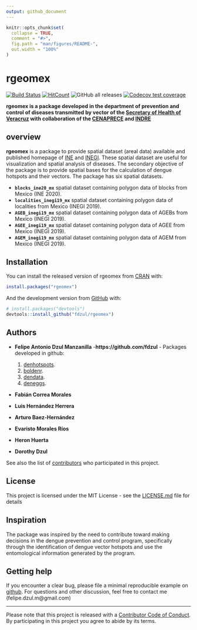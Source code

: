 ```yaml
---
output: github_document
---
```


<!-- README.md is generated from README.Rmd. Please edit that file -->

```r
knitr::opts_chunk$set(
  collapse = TRUE,
  comment = "#>",
  fig.path = "man/figures/README-",
  out.width = "100%"
)
```

# **rgeomex**
[![Build Status](https://travis-ci.com/fdzul/rgeomex.svg?branch=main)](https://travis-ci.com/fdzul/rgeomex) 
[![HitCount](http://hits.dwyl.com/fdzul/rgeomex.svg)](http://hits.dwyl.com/fdzul/rgeomex)
![GitHub all releases](https://img.shields.io/github/downloads/fdzul/rgeomex/total)
[![Codecov test coverage](https://codecov.io/gh/fdzul/rgeomex/branch/master/graph/badge.svg)](https://codecov.io/gh/fdzul/rgeomex?branch=master)

**rgeomex is a package developed in the department of prevention and control of diseases transmitted by vector of the [Secretary of Health of Veracruz](https://www.ssaver.gob.mx/) with collaboration of the [CENAPRECE](https://www.gob.mx/salud/cenaprece) and [INDRE](https://www.gob.mx/salud/acciones-y-programas/instituto-de-diagnostico-y-referencia-epidemiologicos-mision-vision-y-politica-de-calidad-181639?state=published)** 

## **overview**

**rgeomex** is a package to provide spatial dataset (areal data) available and published homepage of [INE](https://pautas.ine.mx/transparencia/mapas/) and [INEGI](https://www.inegi.org.mx/temas/mg). These spatial dataset are useful for visualization and spatial analysis of diseases. The secondary objective of the package is to provide spatial bases for the calculation of dengue hotspots and their vectors. The package has six spatial datasets.

  - **`blocks_ine20_mx`** spatial dataset containing polygon data of blocks from Mexico (INE 2020).
  - **`localities_inegi19_mx`** spatial dataset containing polygon data of localities from Mexico (INEGI 2019).
  - **`AGEB_inegi19_mx`** spatial dataset containing polygon data of AGEBs from Mexico (INEGI 2019).
  - **`AGEE_inegi19_mx`** spatial dataset containing polygon data of AGEE from Mexico (INEGI 2019).
  - **`AGEM_inegi19_mx`** spatial dataset containing polygon data of AGEM from Mexico (INEGI 2019).



## Installation

You can install the released version of rgeomex from [CRAN](https://CRAN.R-project.org) with:

``` r
install.packages("rgeomex")
```

And the development version from [GitHub](https://github.com/) with:

``` r
# install.packages("devtools")
devtools::install_github("fdzul/rgeomex")
```

## Authors

* **Felipe Antonio Dzul Manzanilla** -**https://github.com/fdzul** - Packages developed in github:

  1) [denhotspots](https://github.com/fdzul/denhotspots). 
  2) [boldenr](https://github.com/fdzul/boldenr). 
  3) [dendata](https://github.com/fdzul/dendata).
  4) [deneggs](https://github.com/fdzul/deneggs).

* **Fabián Correa Morales**
* **Luis Hernández Herrera**
* **Arturo Baez-Hernández**
* **Evaristo Morales Ríos**
* **Heron Huerta**
* **Dorothy Dzul**



See also the list of [contributors](https://github.com/fdzul/geomex/contributors) who participated in this project.

## License

This project is licensed under the MIT License - see the [LICENSE.md](LICENSE.md) file for details


## Inspiration

The package was inspired by the need to contribute toward making decisions in the dengue prevention and control program, specifically through the identification of dengue vector hotspots and use the entomological information generated by the program.

## Getting help

If you encounter a clear bug, please file a minimal reproducible example
on [github](https://github.com/fdzul/rgeomex/issues). For questions
and other discussion, feel free to contact me (felipe.dzul.m@gmail.com)

-----

Please note that this project is released with a [Contributor Code of
Conduct](https://dplyr.tidyverse.org/CODE_OF_CONDUCT). By participating
in this project you agree to abide by its terms.
